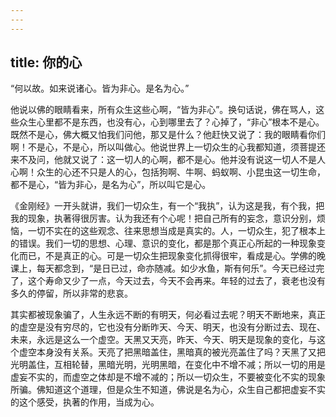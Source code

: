 ```yaml
---
---
---
```

title: 你的心
---




“何以故。如来说诸心。皆为非心。是名为心。”

他说以佛的眼睛看来，所有众生这些心啊，“皆为非心”。换句话说，佛在骂人，这些众生心里都不是东西，也没有心，心到哪里去了？心掉了，“非心”根本不是心。既然不是心，佛大概又怕我们问他，那又是什么？他赶快又说了：我的眼睛看你们啊！不是心，不是心，所以叫做心。他说世界上一切众生的心我都知道，须菩提还来不及问，他就又说了：这一切人的心啊，都不是心。他并没有说这一切人不是人心啊！众生的心还不只是人的心，包括狗啊、牛啊、蚂蚁啊、小昆虫这一切生命，都不是心，“皆为非心，是名为心”，所以叫它是心。

《金刚经》一开头就讲，我们一切众生，有一个“我执”，认为这是我，有个我，把我的现象，执著得很厉害。认为我还有个心呢！把自己所有的妄念，意识分别，烦恼，一切不实在的这些观念、往来思想当成是真实的。人，一切众生，犯了根本上的错误。我们一切的思想、心理、意识的变化，都是那个真正心所起的一种现象变化而已，不是真正的心。可是一切众生把现象变化抓得很牢，看成是心。学佛的晚课上，每天都念到，“是日已过，命亦随减。如少水鱼，斯有何乐”。今天已经过完了，这个寿命又少了一点，今天过去，今天不会再来。年轻的过去了，衰老也没有多久的停留，所以非常的悲哀。

其实都被现象骗了，人生永远不断的有明天，何必看过去呢？明天不断地来，真正的虚空是没有穷尽的，它也没有分断昨天、今天、明天，也没有分断过去、现在、未来，永远是这么一个虚空。天黑又天亮，昨天、今天、明天是现象的变化，与这个虚空本身没有关系。天亮了把黑暗盖住，黑暗真的被光亮盖住了吗？天黑了又把光明盖住，互相轮替，黑暗光明，光明黑暗，在变化中不增不减；所以一切的用是虚妄不实的，而虚空之体却是不增不减的；所以一切众生，不要被变化不实的现象所骗。佛知道这个道理，但是众生不知道，佛说是名为心，众生自己都把虚妄不实的这个感受，执著的作用，当成为心。